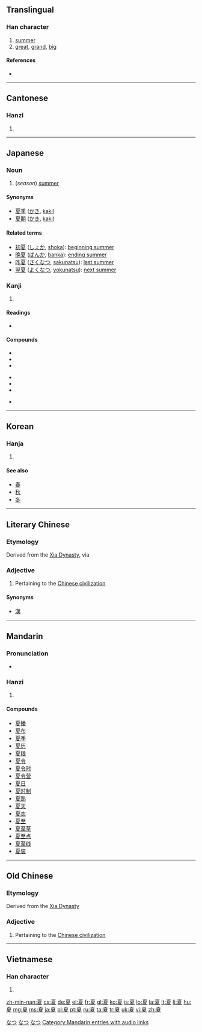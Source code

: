 {{zh-hanzi|{{zh-lookup|夏}}}}

==Translingual==
{{stroke order|strokes=10}}

===Han character===
{{Han char|rn=35|rad=夊|as=07|sn=10|four=1024<sub>7</sub>|canj=一山竹水 (MUHE)}}

# [[summer]]
# [[great]], [[grand]], [[big]]

====References====
* {{Han ref|kx=0245.120|dkj=05720|dj=0485.290|hdz=20869.100|uh=590F|ud=22799|bh=AE4C|bd=44620}}

----

==Cantonese==

===Hanzi===
{{yue-hanzi|jyut=haa6|y=ha6}}

# {{defn|lang=yue|sort=夊07}}

----

==Japanese==

===Noun===
{{ja-noun|k|hira=なつ|rom=natsu}}

# (''season'') [[summer]]

====Synonyms====
* [[夏季]] ([[かき]], [[kaki]])
* [[夏期]] ([[かき]], [[kaki]])
====Related terms====
* [[初夏]] ([[しょか]], [[shoka]]): [[beginning summer]]
* [[晩夏]] ([[ばんか]], [[banka]]): [[ending summer]]
* [[昨夏]] ([[さくなつ]], [[sakunatsu]]): [[last summer]]
* [[翌夏]] ([[よくなつ]], [[yokunatsu]]): [[next summer]]

===Kanji===
{{ja-kanji|grade=2|rs=夊07}}

# {{defn|lang=ja|sort=夊07}}

====Readings====
* {{ja-readings|on=[[か]] (ka), [[げ]] (ge)|kun=[[なつ]] (natsu)}}

====Compounds====
{{top3}}
* {{l|ja|sc=Jpan|夏炉冬扇|tr=かろとうせん, karotōsen}}
* {{l|ja|sc=Jpan|夏時|tr=かじ, kaji}}
* {{l|ja|sc=Jpan|夏至|tr=げし, geshi}}
{{mid3}}
* {{l|ja|sc=Jpan|夏鳥|tr=なつどり, natsudori}}
* {{l|ja|sc=Jpan|夏場|tr=なつば, natsuba}}
* {{l|ja|sc=Jpan|夏休|tr=なつやすみ, natuyasumi}}
{{mid3}}
* {{l|ja|sc=Jpan|立夏|tr=りっか, rikka}}
{{bottom}}

[[Category:1000 Japanese basic words|なつ]]
[[Category:ja:Seasons|なつ]]
[[Category:ja:Calendar terms|なつ]]

----

==Korean==

===Hanja===
{{ko-hanja|hangeul=[[하]]|rv=ha|mr=ha}}

# {{defn|lang=ko|sort=夊07}}

====See also====
* [[春]]
* [[秋]]
* [[冬]]

----
==Literary Chinese==

===Etymology===
Derived from the [[Xia Dynasty]], via {{etyl|och|lzh}} {{term|夏|lang=och}}

===Adjective===
{{head|lzh|adjective}}

# {{obsolete|lang=lzh}} Pertaining to the [[Chinese civilization]]

====Synonyms====
* [[漢]] {{gloss|replaces "夏", after the [[Han Dynasty]]}}

----

==Mandarin==

===Pronunciation===
* {{audio|zh-xià.ogg|audio}}

===Hanzi===
{{cmn-hanzi|pin=[[xià]] ([[xia4]])|wg=hsia<sup>4</sup>}}

# {{defn|lang=cmn|sort=夊07}}

====Compounds====
* [[夏播]]
* [[夏布]]
* [[夏季]]
* [[夏历]]
* [[夏粮]]
* [[夏令]]
* [[夏令时]]
* [[夏令营]]
* [[夏日]]
* [[夏时制]]
* [[夏熟]]
* [[夏天]]
* [[夏衣]]
* [[夏至]]
* [[夏至草]]
* [[夏至点]]
* [[夏至线]]
* [[夏装]]

[[Category:Mandarin entries with audio links]]

----
==Old Chinese==

===Etymology===
Derived from the [[Xia Dynasty]]

===Adjective===
{{head|och|adjective}}

# Pertaining to the [[Chinese civilization]]

----

==Vietnamese==

===Han character===
{{vi-hantu|[[hạ]], [[hè]]|rs=夊07}}

# {{defn|lang=vi|sort=夊07}}

[[zh-min-nan:夏]]
[[cs:夏]]
[[de:夏]]
[[el:夏]]
[[fr:夏]]
[[gl:夏]]
[[ko:夏]]
[[is:夏]]
[[lo:夏]]
[[la:夏]]
[[lt:夏]]
[[li:夏]]
[[hu:夏]]
[[mg:夏]]
[[ms:夏]]
[[ja:夏]]
[[pl:夏]]
[[pt:夏]]
[[ru:夏]]
[[ta:夏]]
[[tr:夏]]
[[uk:夏]]
[[vi:夏]]
[[zh:夏]]